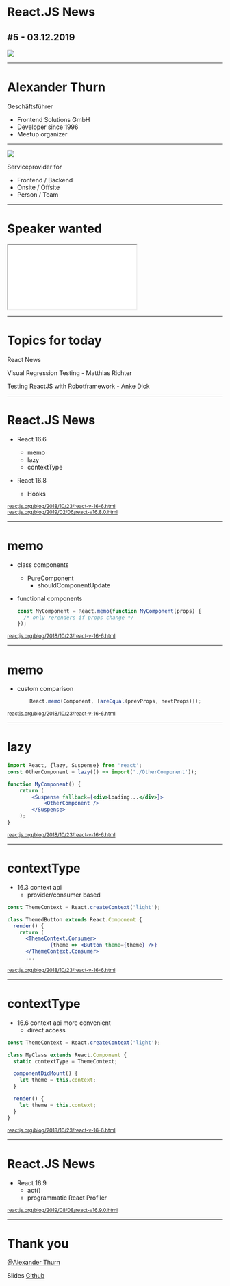 

<Head>
	<title>React.JS News</title>
</Head>

# React.JS News


## #5&nbsp;-&nbsp;03.12.2019

<img className="meetup-title-logo" src="meetup-logo.png"/>

<Footer></Footer>

---

# Alexander Thurn

Geschäftsführer
* Frontend Solutions GmbH
* Developer since 1996
* Meetup organizer

<Footer></Footer>

---
<img src="frontend-solutions-logo.svg"/>

Serviceprovider for
  * Frontend / Backend
  * Onsite / Offsite
  * Person / Team

<Footer></Footer>


---

# Speaker wanted

<iframe style={{width:"100%", height: "100%", minHeight: "500px"}} src="//docs.google.com/spreadsheets/d/1X9JjPyYrt_v1z41boskj0vlh7KOBUmtG7phJJcyv21A/edit#gid=0&range=A24"></iframe>
<Footer></Footer>

---

# Topics for today

React News

Visual Regression Testing - Matthias Richter

Testing ReactJS with Robotframework - Anke Dick


<Footer></Footer>

---


# React.JS News

* React 16.6
    * memo
    * lazy
    * contextType


* React 16.8
    * Hooks



<small><a href="https://reactjs.org/blog/2018/10/23/react-v-16-6.html">reactjs.org/blog/2018/10/23/react-v-16-6.html</a><br /><a href="https://reactjs.org/blog/2019/02/06/react-v16.8.0.html">reactjs.org/blog/2019/02/06/react-v16.8.0.html</a></small>

<Footer></Footer>

---

# memo



* class components
    * PureComponent
        * shouldComponentUpdate


* functional components

    ```jsx
    const MyComponent = React.memo(function MyComponent(props) {
      /* only rerenders if props change */
    });
    ```

<small><a href="https://reactjs.org/blog/2018/10/23/react-v-16-6.html">reactjs.org/blog/2018/10/23/react-v-16-6.html</a></small>

<Footer></Footer>

---

# memo


* custom comparison

    ```jsx
        React.memo(Component, [areEqual(prevProps, nextProps)]);
    ```

<small><a href="https://reactjs.org/blog/2018/10/23/react-v-16-6.html">reactjs.org/blog/2018/10/23/react-v-16-6.html</a></small>

<Footer></Footer>

---



# lazy

```jsx
import React, {lazy, Suspense} from 'react';
const OtherComponent = lazy(() => import('./OtherComponent'));

function MyComponent() {
    return (
        <Suspense fallback={<div>Loading...</div>}>
            <OtherComponent />
        </Suspense>
    );
}
```


<small><a href="https://reactjs.org/blog/2018/10/23/react-v-16-6.html">reactjs.org/blog/2018/10/23/react-v-16-6.html</a></small>

<Footer></Footer>

---

# contextType

* 16.3 context api
    * provider/consumer based

```jsx
const ThemeContext = React.createContext('light');

class ThemedButton extends React.Component {
  render() {
    return (
      <ThemeContext.Consumer>
              {theme => <Button theme={theme} />}
      </ThemeContext.Consumer>
      ...
```


<small><a href="https://reactjs.org/blog/2018/10/23/react-v-16-6.html">reactjs.org/blog/2018/10/23/react-v-16-6.html</a></small>

<Footer></Footer>

---

# contextType

* 16.6 context api more convenient
    * direct access

```jsx
const ThemeContext = React.createContext('light');

class MyClass extends React.Component {
  static contextType = ThemeContext;

  componentDidMount() {
    let theme = this.context;
  }

  render() {
    let theme = this.context;
  }
}
```


<small><a href="https://reactjs.org/blog/2018/10/23/react-v-16-6.html">reactjs.org/blog/2018/10/23/react-v-16-6.html</a></small>

<Footer></Footer>

---

# React.JS News


* React 16.9
    * act()
    * programmatic React Profiler

<small><a href="https://reactjs.org/blog/2019/08/08/react-v16.9.0.html">reactjs.org/blog/2019/08/08/react-v16.9.0.html</a></small>

<Footer></Footer>

---

# Thank you

[@Alexander Thurn](https://froso.de)

Slides [Github](https://github.com/FrontendSolutionsGmbH/react-js-native-meetup-bonn)

<Footer></Footer>

